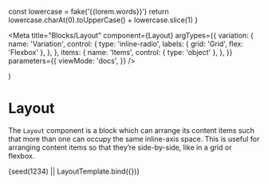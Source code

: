 
  const lowercase = fake('{{lorem.words}}')
  return lowercase.charAt(0).toUpperCase() + lowercase.slice(1)
}

<Meta
  title="Blocks/Layout"
  component={Layout}
  argTypes={{
    variation: {
      name: 'Variation',
      control: {
        type: 'inline-radio',
        labels: { grid: 'Grid', flex: 'Flexbox' },
      },
    },
    items: {
      name: 'Items',
      control: { type: 'object' },
    },
  }}
  parameters={{
    viewMode: 'docs',
  }}
/>

  <FluentKitProvider theme="light" dir="ltr">
    <Main blocks={[{ layout: props }]} />
  </FluentKitProvider>
)

# Layout

The `Layout` component is a block which can arrange its content items such that more than one can occupy the same inline-axis space. This is useful for arranging content items so that they’re side-by-side, like in a grid or flexbox.

<Canvas>
  <Story
    name="Demo"
    args={{
      variation: 'grid',
      items: [
        { card: [{ paragraph: [{ text: fakeTitle() }] }] },
        { card: [{ paragraph: [{ text: fakeTitle() }] }] },
        { card: [{ paragraph: [{ text: fakeTitle() }] }] },
        { card: [{ paragraph: [{ text: fakeTitle() }] }] },
        { card: [{ paragraph: [{ text: fakeTitle() }] }] },
        { card: [{ paragraph: [{ text: fakeTitle() }] }] },
        { card: [{ paragraph: [{ text: fakeTitle() }] }] },
        { card: [{ paragraph: [{ text: fakeTitle() }] }] },
        { card: [{ paragraph: [{ text: fakeTitle() }] }] },
        { card: [{ paragraph: [{ text: fakeTitle() }] }] },
      ],
    }}
  >
    {seed(1234) || LayoutTemplate.bind({})}
  </Story>
</Canvas>
